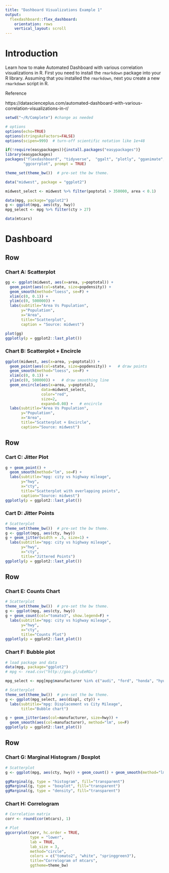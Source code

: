 ```yaml
---
title: "Dashboard Visualizations Example 1"
output: 
  flexdashboard::flex_dashboard:
    orientation: rows
    vertical_layout: scroll
---
```


# Introduction

Learn how to make Automated Dashboard with various correlation visualizations in R. First you need to install the `rmarkdown` package into your R library. Assuming that you installed the `rmarkdown`, next you create a new `rmarkdown` script in R. 

Reference

https://datascienceplus.com/automated-dashboard-with-various-correlation-visualizations-in-r/


```r
setwd("~/R/Complete") #change as needed

# options
options(echo=TRUE)
options(stringsAsFactors=FALSE)
options(scipen=999)  # turn-off scientific notation like 1e+48

if(!require(easypackages)){install.packages("easypackages")}
library(easypackages)
packages("flexdashboard", "tidyverse",  "ggalt", "plotly", "gganimate", "ggExtra", 
        "ggcorrplot", prompt = TRUE)

theme_set(theme_bw())  # pre-set the bw theme.
```


```r
data("midwest", package = "ggplot2")

midwest_select <- midwest %>% filter(poptotal > 350000, area < 0.1)

data(mpg, package="ggplot2")
g <- ggplot(mpg, aes(cty, hwy))
mpg_select <- mpg %>% filter(cty > 27)

data(mtcars)
```

# Dashboard

Row
-----------------------------------------------------------------------

### Chart A: Scatterplot

```r
gg <- ggplot(midwest, aes(x=area, y=poptotal)) + 
  geom_point(aes(col=state, size=popdensity)) + 
  geom_smooth(method="loess", se=F) + 
  xlim(c(0, 0.1)) + 
  ylim(c(0, 500000)) + 
  labs(subtitle="Area Vs Population", 
       y="Population", 
       x="Area", 
       title="Scatterplot", 
       caption = "Source: midwest")

plot(gg)
ggplotly(p = ggplot2::last_plot())
```

### Chart B: Scatterplot + Encircle

```r
ggplot(midwest, aes(x=area, y=poptotal)) + 
  geom_point(aes(col=state, size=popdensity)) +   # draw points
  geom_smooth(method="loess", se=F) + 
  xlim(c(0, 0.1)) + 
  ylim(c(0, 500000)) +   # draw smoothing line
  geom_encircle(aes(x=area, y=poptotal), 
                data=midwest_select, 
                color="red", 
                size=2, 
                expand=0.08) +   # encircle
  labs(subtitle="Area Vs Population", 
       y="Population", 
       x="Area", 
       title="Scatterplot + Encircle", 
       caption="Source: midwest")
```

Row
-----------------------------------------------------------------------

### Cart C: Jitter Plot

```r
g + geom_point() + 
  geom_smooth(method="lm", se=F) +
  labs(subtitle="mpg: city vs highway mileage", 
       y="hwy", 
       x="cty", 
       title="Scatterplot with overlapping points", 
       caption="Source: midwest")
ggplotly(p = ggplot2::last_plot())
```

### Cart D: Jitter Points

```r
# Scatterplot
theme_set(theme_bw())  # pre-set the bw theme.
g <- ggplot(mpg, aes(cty, hwy))
g + geom_jitter(width = .5, size=1) +
  labs(subtitle="mpg: city vs highway mileage", 
       y="hwy", 
       x="cty", 
       title="Jittered Points")
ggplotly(p = ggplot2::last_plot())
```

Row
-----------------------------------------------------------------------

### Chart E: Counts Chart

```r
# Scatterplot
theme_set(theme_bw())  # pre-set the bw theme.
g <- ggplot(mpg, aes(cty, hwy))
g + geom_count(col="tomato3", show.legend=F) +
  labs(subtitle="mpg: city vs highway mileage", 
       y="hwy", 
       x="cty", 
       title="Counts Plot")
ggplotly(p = ggplot2::last_plot())
```

### Chart F: Bubble plot

```r
# load package and data
data(mpg, package="ggplot2")
# mpg <- read.csv("http://goo.gl/uEeRGu")

mpg_select <- mpg[mpg$manufacturer %in% c("audi", "ford", "honda", "hyundai"), ]

# Scatterplot
theme_set(theme_bw())  # pre-set the bw theme.
g <- ggplot(mpg_select, aes(displ, cty)) + 
  labs(subtitle="mpg: Displacement vs City Mileage",
       title="Bubble chart")

g + geom_jitter(aes(col=manufacturer, size=hwy)) + 
  geom_smooth(aes(col=manufacturer), method="lm", se=F)
ggplotly(p = ggplot2::last_plot())
```

Row
-----------------------------------------------------------------------
### Chart G: Marginal Histogram / Boxplot

```r
# Scatterplot
g <- ggplot(mpg, aes(cty, hwy)) + geom_count() + geom_smooth(method="lm", se=F)

ggMarginal(g, type = "histogram", fill="transparent")
ggMarginal(g, type = "boxplot", fill="transparent")
ggMarginal(g, type = "density", fill="transparent")
```

### Chart H: Correlogram
```r
# Correlation matrix
corr <- round(cor(mtcars), 1)

# Plot
ggcorrplot(corr, hc.order = TRUE, 
           type = "lower", 
           lab = TRUE, 
           lab_size = 3, 
           method="circle", 
           colors = c("tomato2", "white", "springgreen3"), 
           title="Correlogram of mtcars", 
           ggtheme=theme_bw)
```

